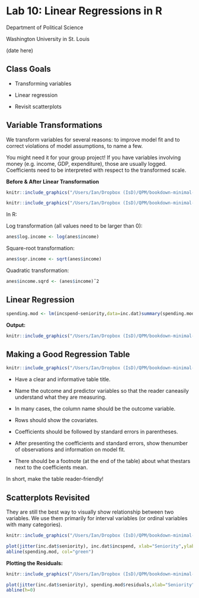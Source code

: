 # Lab 10: Linear Regressions in R

Department of Political Science 

Washington University in St. Louis 

(date here)

## Class Goals 

- Transforming variables

- Linear regression

- Revisit scatterplots

## Variable Transformations

We transform variables for several reasons: to improve model fit and to correct violations of model assumptions, to name a few. 

You might need it for your group project! If you have variables involving money (e.g. income, GDP, expenditure), those are usually logged. Coefficients need to be interpreted with respect to the transformed scale.

**Before & After Linear Transformation**

```r
knitr::include_graphics("/Users/Ian/Dropbox (IsD)/QPM/bookdown-minimal-master/bookdown-minimal-master/_bookdown_files/Lab_Files/27.pdf")
``` 

```r
knitr::include_graphics("/Users/Ian/Dropbox (IsD)/QPM/bookdown-minimal-master/bookdown-minimal-master/_bookdown_files/Lab_Files/28.png")
``` 

In R: 

Log transformation (all values need to be larger than 0):

```r
anes$log.income <- log(anes$income)
```

Square-root transformation:

```r
anes$sqr.income <- sqrt(anes$income)
```

Quadratic transformation:

```r
anes$income.sqrd <- (anes$income)ˆ2
```

## Linear Regression 

```r
spending.mod <- lm(incspend~seniority,data=inc.dat)summary(spending.mod)
```

**Output:**

```r
knitr::include_graphics("/Users/Ian/Dropbox (IsD)/QPM/bookdown-minimal-master/bookdown-minimal-master/_bookdown_files/Lab_Files/32.png")
``` 

## Making a Good Regression Table 

```r
knitr::include_graphics("/Users/Ian/Dropbox (IsD)/QPM/bookdown-minimal-master/bookdown-minimal-master/_bookdown_files/Lab_Files/29.png")
``` 

- Have a clear and informative table title.

- Name the outcome and predictor variables so that the reader caneasily understand what they are measuring.

- In many cases, the column name should be the outcome variable.

- Rows should show the covariates.

- Coefficients should be followed by standard errors in parentheses.

- After presenting the coefficients and standard errors, show thenumber of observations and information on model fit.

- There should be a footnote (at the end of the table) about what thestars next to the coefficients mean.

In short, make the table reader-friendly!

## Scatterplots Revisited 

They are still the best way to visually show relationship between two variables. We use them primarily for interval variables (or ordinal variables with many categories).

```r
knitr::include_graphics("/Users/Ian/Dropbox (IsD)/QPM/bookdown-minimal-master/bookdown-minimal-master/_bookdown_files/Lab_Files/30.png")
``` 

```r
plot(jitter(inc.dat$seniority), inc.dat$incspend, xlab="Seniority",ylab="Spending", pch="+", main="Incumbent Spending and Seniority")
abline(spending.mod, col="green")
```

**Plotting the Residuals:**

```r
knitr::include_graphics("/Users/Ian/Dropbox (IsD)/QPM/bookdown-minimal-master/bookdown-minimal-master/_bookdown_files/Lab_Files/31.png")
``` 

```r
plot(jitter(inc.dat$seniority), spending.mod$residuals,xlab="Seniority", ylab="Residuals", pch="+", main="Residual-to-predictor")
abline(h=0)
```